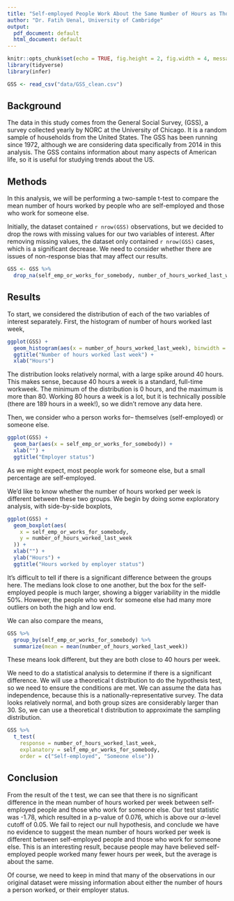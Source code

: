 ```yaml
---
title: "Self-employed People Work About the Same Number of Hours as Those Employed by Someone Else"
author: "Dr. Fatih Uenal, University of Cambridge"
output:
  pdf_document: default
  html_document: default
---
```


```r
knitr::opts_chunk$set(echo = TRUE, fig.height = 2, fig.width = 4, message = FALSE)
library(tidyverse)
library(infer)
```

```r
GSS <- read_csv("data/GSS_clean.csv")
```

## Background

The data in this study comes from the General Social Survey, (GSS), a survey collected yearly by NORC at the University of Chicago. It is a random sample of households from the United States. The GSS has been running since 1972, although we are considering data specifically from 2014 in this analysis. The GSS contains information about many aspects of American life, so it is useful for studying trends about the US. 
 
## Methods
In this analysis, we will be performing a two-sample t-test to compare the mean number of hours worked by people who are self-employed and those who work for someone else. 

Initially, the dataset contained `r nrow(GSS)` observations, but we decided to drop the rows with missing values for our two variables of interest. After removing missing values, the dataset only contained `r nrow(GSS)` cases, which is a significant decrease. We need to consider whether there are issues of non-response bias that may affect our results. 
```r
GSS <- GSS %>%
  drop_na(self_emp_or_works_for_somebody, number_of_hours_worked_last_week)
```



## Results

To start, we considered the distribution of each of the two variables of interest separately. First, the histogram of number of hours worked last week, 

```r
ggplot(GSS) +
  geom_histogram(aes(x = number_of_hours_worked_last_week), binwidth = 5) +
  ggtitle("Number of hours worked last week") +
  xlab("Hours")
```

The distribution looks relatively normal, with a large spike around 40 hours. This makes sense, because 40 hours a week is a standard, full-time workweek. The minimum of the distribution is 0 hours, and the maximum is more than 80. Working 80 hours a week is a lot, but it is technically possible (there are 189 hours in a week!), so we didn't remove any data here.

Then, we consider who a person works for-- themselves (self-employed) or someone else. 

```r
ggplot(GSS) +
  geom_bar(aes(x = self_emp_or_works_for_somebody)) +
  xlab("") +
  ggtitle("Employer status")
```

As we might expect, most people work for someone else, but a small percentage are self-employed. 

We'd like to know whether the number of hours worked per week is different between these two groups. We begin by doing some exploratory analysis, with side-by-side boxplots,

```r
ggplot(GSS) +
  geom_boxplot(aes(
    x = self_emp_or_works_for_somebody,
    y = number_of_hours_worked_last_week
  )) +
  xlab("") +
  ylab("Hours") +
  ggtitle("Hours worked by employer status")
```

It's difficult to tell if there is a significant difference between the groups here. The medians look close to one another, but the box for the self-employed people is much larger, showing a bigger variability in the middle 50%. However, the people who work for someone else had many more outliers on both the high and low end. 

We can also compare the means,

```r
GSS %>%
  group_by(self_emp_or_works_for_somebody) %>%
  summarize(mean = mean(number_of_hours_worked_last_week))
```

These means look different, but they are both close to 40 hours per week. 

We need to do a statistical analysis to determine if there is a significant difference. We will use a theoretical t distribution to do the hypothesis test, so we need to ensure the conditions are met. We can assume the data has independence, because this is a nationally-representative survey. The data looks relatively normal, and both group sizes are considerably larger than 30. So, we can use a theoretical t distribution to approximate the sampling distribution.

```r
GSS %>%
  t_test(
    response = number_of_hours_worked_last_week,
    explanatory = self_emp_or_works_for_somebody,
    order = c("Self-employed", "Someone else"))
```

## Conclusion

From the result of the t test, we can see that there is no significant difference in the mean number of hours worked per week between self-employed people and those who work for someone else. Our test statistic was -1.78, which resulted in a p-value of 0.076, which is above our $\alpha$-level cutoff of 0.05. We fail to reject our null hypothesis, and conclude we have no evidence to suggest the mean number of hours worked per week is different between self-employed people and those who work for someone else. This is an interesting result, because people may have believed self-employed people worked many fewer hours per week, but the average is about the same. 

Of course, we need to keep in mind that many of the observations in our original dataset were missing information about either the number of hours a person worked, or their employer status. 
